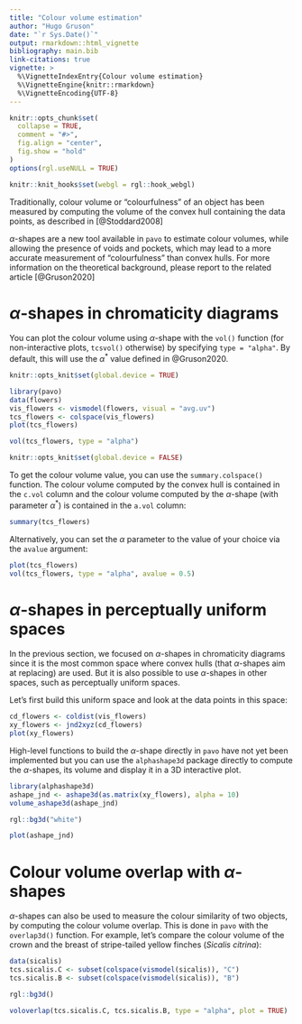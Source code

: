 ```yaml
---
title: "Colour volume estimation"
author: "Hugo Gruson"
date: "`r Sys.Date()`"
output: rmarkdown::html_vignette
bibliography: main.bib
link-citations: true
vignette: >
  %\VignetteIndexEntry{Colour volume estimation}
  %\VignetteEngine{knitr::rmarkdown}
  %\VignetteEncoding{UTF-8}
---
```


```r
knitr::opts_chunk$set(
  collapse = TRUE,
  comment = "#>",
  fig.align = "center",
  fig.show = "hold"
)
options(rgl.useNULL = TRUE)
```

```r
knitr::knit_hooks$set(webgl = rgl::hook_webgl)
```

Traditionally, colour volume or "colourfulness" of an object has been measured
by computing the volume of the convex hull containing the data points, as
described in [@Stoddard2008]

$\alpha$-shapes are a new tool available in `pavo` to estimate colour volumes, 
while allowing the presence of voids and pockets, which may lead to a more
accurate measurement of "colourfulness" than convex hulls. For more information
on the theoretical background, please report to the related article [@Gruson2020]

# $\alpha$-shapes in chromaticity diagrams

You can plot the colour volume using $\alpha$-shape with the `vol()` function
(for non-interactive plots, `tcsvol()` otherwise) by specifying 
`type = "alpha"`. By default, this will use the $\alpha^*$ value defined in 
@Gruson2020.

```r
knitr::opts_knit$set(global.device = TRUE)
```

```r
library(pavo)
data(flowers)
vis_flowers <- vismodel(flowers, visual = "avg.uv")
tcs_flowers <- colspace(vis_flowers)
plot(tcs_flowers)
```

```r
vol(tcs_flowers, type = "alpha")
```

```r
knitr::opts_knit$set(global.device = FALSE)
```

To get the colour volume value, you can use the `summary.colspace()` function. 
The colour volume computed by the convex hull is contained in the `c.vol` column
and the colour volume computed by the $\alpha$-shape (with parameter $\alpha^*$)
is contained in the `a.vol` column:

```r
summary(tcs_flowers)
```

Alternatively, you can set the $\alpha$ parameter to the value of your choice via the `avalue` 
argument:

```r
plot(tcs_flowers)
vol(tcs_flowers, type = "alpha", avalue = 0.5)
```

# $\alpha$-shapes in perceptually uniform spaces

In the previous section, we focused on $\alpha$-shapes in chromaticity diagrams since
it is the most common space where convex hulls (that $\alpha$-shapes aim at
replacing) are used. But it is also possible to use $\alpha$-shapes in other spaces,
such as perceptually uniform spaces.

Let's first build this uniform space and look at the data points in this space:

```r
cd_flowers <- coldist(vis_flowers)
xy_flowers <- jnd2xyz(cd_flowers)
plot(xy_flowers)
```

High-level functions to build the $\alpha$-shape directly in `pavo` have not yet
been implemented but you can use the `alphashape3d` package directly to compute
the $\alpha$-shapes, its volume and display it in a 3D interactive plot.

```r
library(alphashape3d)
ashape_jnd <- ashape3d(as.matrix(xy_flowers), alpha = 10)
volume_ashape3d(ashape_jnd)
```

```r
rgl::bg3d("white") 
```

```r
plot(ashape_jnd)
```

# Colour volume overlap with $\alpha$-shapes

$\alpha$-shapes can also be used to measure the colour similarity of two objects, 
by computing the colour volume overlap. This is done in `pavo` with the 
`overlap3d()` function. For example, let's compare the colour volume of the 
crown and the breast of stripe-tailed yellow finches (*Sicalis citrina*):


```r
data(sicalis)
tcs.sicalis.C <- subset(colspace(vismodel(sicalis)), "C")
tcs.sicalis.B <- subset(colspace(vismodel(sicalis)), "B")
```

```r
rgl::bg3d()
```

```r
voloverlap(tcs.sicalis.C, tcs.sicalis.B, type = "alpha", plot = TRUE)
```

<!-- # Exploring other values of $\alpha$ -->

<!-- Depending on your biological question, it is possible you might want a different -->
<!-- value of $\alpha$ than the $\alpha^*$ suggested earlier.  -->

<!-- For example, you may want all your colour volumes to only have one component, -->
<!-- instead of several multiple smaller volumes. Here is a quick demo of how you can -->
<!-- do this. -->

<!-- First, let's create a dummy dataset with two distinct clouds of points: -->

<!-- ```{r} -->
<!-- set.seed("20200126") -->
<!-- dvol = data.frame( -->
<!--   "x" = c(rnorm(n = 10, mean = -0.7/sqrt(2)+.3, sd = 0.05), -->
<!--           rnorm(n = 10, mean =  0.7/sqrt(2)-.3, sd = 0.05)), -->
<!--   "y" = c(rnorm(n = 10, mean = -0.25*sqrt(2/3)+.3, sd = 0.05), -->
<!--           rnorm(n = 10, mean = -0.25*sqrt(2/3)+.3  , sd = 0.05)), -->
<!--   "z" = c(rnorm(n = 10, mean = -0.5*sqrt(2/3)+.3, sd = 0.05), -->
<!--           rnorm(n = 10, mean = -0.5*sqrt(2/3)+.3  , sd = 0.05)) -->
<!-- ) -->
<!-- ``` -->

<!-- With the approach highlighted before, this will result in a colour volume with -->
<!-- two distinct components: -->

<!-- ```{r} -->
<!-- tetraplot(dvol) -->
<!-- vol(dvol, type= "alpha") -->
<!-- ``` -->

<!-- To prevent this, we can add an additional test with the following code: -->

<!-- ```{r} -->
<!-- library(alphashape3d) -->
<!-- tetras <- ashape3d(as.matrix(dvol), alpha = 0)$tetra -->

<!-- tetras <- tetras[order(tetras[, "rhoT"]), ] -->

<!-- i <- 0 -->
<!-- all_in <- FALSE -->

<!-- while (!all_in && i < nrow(tetras)) { -->
<!--   i <- i+1 -->

<!--   points_in <- unique(c(tetras[seq_len(i), 1:4])) -->

<!--   all_in <- all(seq_len(nrow(dvol)) %in% points_in) -->
<!-- } -->

<!-- a_1 <- tetras[i, "rhoT"] -->
<!-- ``` -->


<!-- ```{r} -->
<!-- tetraplot(dvol) -->
<!-- vol(dvol, type= "alpha", avalue = tetras[i+20, "rhoT"]) -->
<!-- ``` -->

